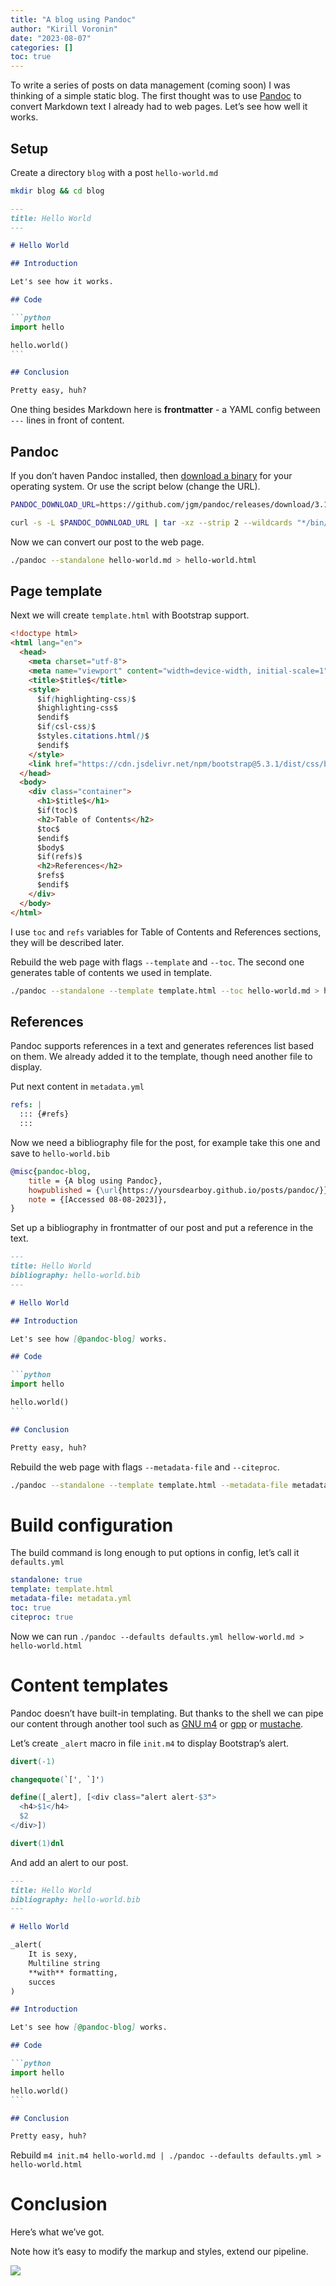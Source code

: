 ```yaml
---
title: "A blog using Pandoc"
author: "Kirill Voronin"
date: "2023-08-07"
categories: []
toc: true
---
```


To write a series of posts on data management (coming soon) I was thinking of a simple static blog.
The first thought was to use [Pandoc](https://pandoc.org) to convert Markdown text I already had to web pages.
Let's see how well it works.

## Setup

Create a directory `blog` with a post `hello-world.md`

```sh
mkdir blog && cd blog
```

````md
---
title: Hello World
---

# Hello World

## Introduction

Let's see how it works.

## Code

```python
import hello

hello.world()
```

## Conclusion

Pretty easy, huh?
````

One thing besides Markdown here is **frontmatter** - a YAML config between `---` lines in front of content.

## Pandoc

If you don't haven Pandoc installed,
then [download a binary](https://github.com/jgm/pandoc/releases/) for your operating system.
Or use the script below (change the URL).

```sh
PANDOC_DOWNLOAD_URL=https://github.com/jgm/pandoc/releases/download/3.1.6.1/pandoc-3.1.6.1-linux-amd64.tar.gz

curl -s -L $PANDOC_DOWNLOAD_URL | tar -xz --strip 2 --wildcards "*/bin/pandoc"
```

Now we can convert our post to the web page.

```sh
./pandoc --standalone hello-world.md > hello-world.html
```

## Page template

Next we will create `template.html` with Bootstrap support.

```html
<!doctype html>
<html lang="en">
  <head>
    <meta charset="utf-8">
    <meta name="viewport" content="width=device-width, initial-scale=1">
    <title>$title$</title>
    <style>
      $if(highlighting-css)$
      $highlighting-css$
      $endif$
      $if(csl-css)$
      $styles.citations.html()$
      $endif$
    </style>
    <link href="https://cdn.jsdelivr.net/npm/bootstrap@5.3.1/dist/css/bootstrap.min.css" rel="stylesheet" integrity="sha384-4bw+/aepP/YC94hEpVNVgiZdgIC5+VKNBQNGCHeKRQN+PtmoHDEXuppvnDJzQIu9" crossorigin="anonymous">
  </head>
  <body>
    <div class="container">
      <h1>$title$</h1>
      $if(toc)$
      <h2>Table of Contents</h2>
      $toc$
      $endif$
      $body$
      $if(refs)$
      <h2>References</h2>
      $refs$
      $endif$
    </div>
  </body>
</html>
```

I use `toc` and `refs` variables for Table of Contents and References sections, they will be described later.

Rebuild the web page with flags `--template` and `--toc`.
The second one generates table of contents we used in template.

```sh
./pandoc --standalone --template template.html --toc hello-world.md > hello-world.html
```

## References

Pandoc supports references in a text and generates references list based on them.
We already added it to the template, though need another file to display.

Put next content in `metadata.yml`

```yml
refs: |
  ::: {#refs}
  :::
```

Now we need a bibliography file for the post, for example take this one and save to `hello-world.bib`

```bib
@misc{pandoc-blog,
    title = {A blog using Pandoc},
    howpublished = {\url{https://yoursdearboy.github.io/posts/pandoc/}},
    note = {[Accessed 08-08-2023]},
}
```

Set up a bibliography in frontmatter of our post and put a reference in the text.

````md
---
title: Hello World
bibliography: hello-world.bib
---

# Hello World

## Introduction

Let's see how [@pandoc-blog] works.

## Code

```python
import hello

hello.world()
```

## Conclusion

Pretty easy, huh?
````

Rebuild the web page with flags `--metadata-file` and `--citeproc`.

```sh
./pandoc --standalone --template template.html --metadata-file metadata.yml --toc --citeproc hello-world.md > hello-world.html
```

# Build configuration

The build command is long enough to put options in config, let's call it `defaults.yml`

```yml
standalone: true
template: template.html
metadata-file: metadata.yml
toc: true
citeproc: true
```

Now we can run `./pandoc --defaults defaults.yml hellow-world.md > hello-world.html`

# Content templates

Pandoc doesn't have built-in templating.
But thanks to the shell we can pipe our content through another tool such as
[GNU m4](https://www.gnu.org/software/m4/) or [gpp](https://math.berkeley.edu/~auroux/software/gpp.html) or [mustache](https://mustache.github.io).

Let's create `_alert` macro in file `init.m4` to display Bootstrap's alert.

```m4
divert(-1)

changequote(`[', `]')

define([_alert], [<div class="alert alert-$3">
  <h4>$1</h4>
  $2
</div>])

divert(1)dnl
```

And add an alert to our post.

````md
---
title: Hello World
bibliography: hello-world.bib
---

# Hello World

_alert(
    It is sexy,
    Multiline string
    **with** formatting,
    succes
)

## Introduction

Let's see how [@pandoc-blog] works.

## Code

```python
import hello

hello.world()
```

## Conclusion

Pretty easy, huh?
````

Rebuild `m4 init.m4 hello-world.md | ./pandoc --defaults defaults.yml > hello-world.html`

# Conclusion

Here's what we've got.

Note how it's easy to modify the markup and styles, extend our pipeline.

![](demo.png)

